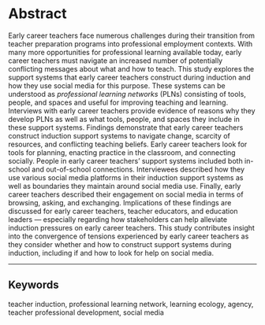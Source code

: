 # Abstract {.unnumbered}

Early career teachers face numerous challenges during their transition from teacher preparation programs into professional employment contexts. With many more opportunities for professional learning available today, early career teachers must navigate an increased number of potentially conflicting messages about what and how to teach. This study explores the support systems that early career teachers construct during induction and how they use social media for this purpose. These systems can be understood as *professional learning networks* (PLNs) consisting of tools, people, and spaces and useful for improving teaching and learning. Interviews with early career teachers provide evidence of reasons why they develop PLNs as well as what tools, people, and spaces they include in these support systems. Findings demonstrate that early career teachers construct induction support systems to navigate change, scarcity of resources, and conflicting teaching beliefs. Early career teachers look for tools for planning, enacting practice in the classroom, and connecting socially. People in early career teachers’ support systems included both in-school and out-of-school connections. Interviewees described how they use various social media platforms in their induction support systems as well as boundaries they maintain around social media use. Finally, early career teachers described their engagement on social media in terms of browsing, asking, and exchanging. Implications of these findings are discussed for early career teachers, teacher educators, and education leaders &mdash; especially regarding how stakeholders can help alleviate induction pressures on early career teachers. This study contributes insight into the convergence of tensions experienced by early career teachers as they consider whether and how to construct support systems during induction, including if and how to look for help on social media.

<hr>

## Keywords {.unnumbered}

teacher induction, professional learning network, learning ecology, agency, teacher professional development, social media
